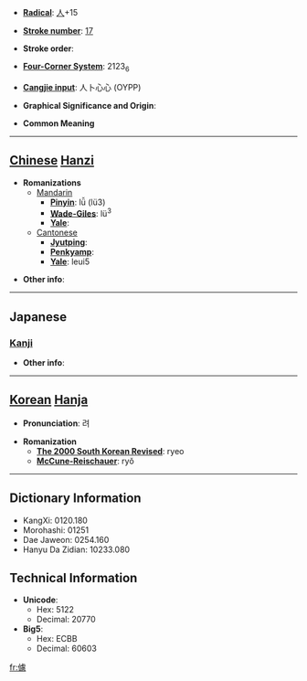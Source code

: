 * '''[[Wiktionary:Chinese radical index| Radical]]''': [[Wiktionary:Chinese radical index 人|人]]+15

* '''[[Wiktionary:Chinese total strokes index|Stroke number]]''': [[Wiktionary:Chinese total strokes index 17|17]]

* '''Stroke order''': 

* '''[[Wiktionary:Chinese four corner index|Four-Corner System]]''': 2123<sub>6</sub>

* '''[[Wiktionary:Chinese Cangjie index|Cangjie input]]''': 人卜心心 (OYPP)

* '''Graphical Significance and Origin''': 

* '''Common Meaning'''

----

== [[Chinese]] [[Hanzi]] ==

* '''Romanizations'''
** [[Mandarin]]
*** '''[[Pinyin]]''': lǚ (lü3)
*** '''[[Wade-Giles]]''': lü<sup>3</sup>
*** '''[[Yale]]''': 
**[[Cantonese]]
***'''[[Jyutping]]''':
***'''[[Penkyamp]]''': 
***'''[[Yale]]''': leui5

* '''Other info''': 

----

==Japanese==
===[[Kanji]]===
{{kanji|on readings=[[りょ]] (ryo), [[ろ]] (ro)
|kun readings=[[つとめないさま]] (tsutomenaisama)
}}

* '''Other info''':  

----

== [[Korean]] [[Hanja]] ==

* '''Pronunciation''': 려

* '''Romanization'''
** '''[[The 2000 South Korean Revised Romanization|The 2000 South Korean Revised]]''': ryeo
** '''[[McCune-Reischauer]]''': ryŏ

----

== Dictionary Information ==

* KangXi: 0120.180
* Morohashi: 01251
* Dae Jaweon: 0254.160
* Hanyu Da Zidian: 10233.080

== Technical Information ==

* '''Unicode''':
** Hex: 5122
** Decimal: 20770
* '''Big5''':
** Hex: ECBB
** Decimal: 60603

[[fr:儢]]